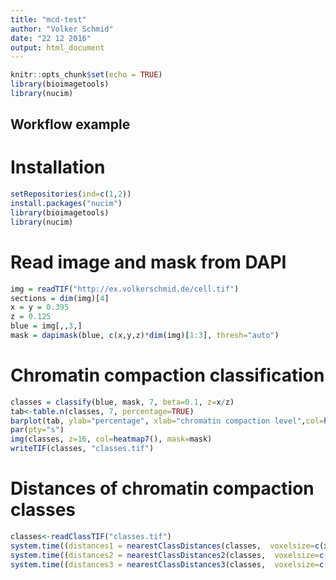 ```yaml
---
title: "mcd-test"
author: "Volker Schmid"
date: "22 12 2016"
output: html_document
---
```


```r
knitr::opts_chunk$set(echo = TRUE)
library(bioimagetools)
library(nucim)
```

## Workflow example

# Installation
```r
setRepositories(ind=c(1,2))
install.packages("nucim")
library(bioimagetools)
library(nucim)
```

# Read image and mask from DAPI
```r
img = readTIF("http://ex.volkerschmid.de/cell.tif")
sections = dim(img)[4]
x = y = 0.395
z = 0.125
blue = img[,,3,] 
mask = dapimask(blue, c(x,y,z)*dim(img)[1:3], thresh="auto")
```

# Chromatin compaction classification
```r
classes = classify(blue, mask, 7, beta=0.1, z=x/z)
tab<-table.n(classes, 7, percentage=TRUE)
barplot(tab, ylab="percentage", xlab="chromatin compaction level",col=heatmap7())
par(pty="s")
img(classes, z=16, col=heatmap7(), mask=mask)
writeTIF(classes, "classes.tif")
```

# Distances of chromatin compaction classes
```r
classes<-readClassTIF("classes.tif")
system.time((distances1 = nearestClassDistances(classes,  voxelsize=c(x,y,z), classes=7, cores=24L)),gcFirst=TRUE)
system.time((distances2 = nearestClassDistances2(classes,  voxelsize=c(x,y,z), classes=7, cores=24L)),gcFirst=TRUE)
system.time((distances3 = nearestClassDistances3(classes,  voxelsize=c(x,y,z), classes=7, cores=24L)),gcFirst=TRUE)
```

